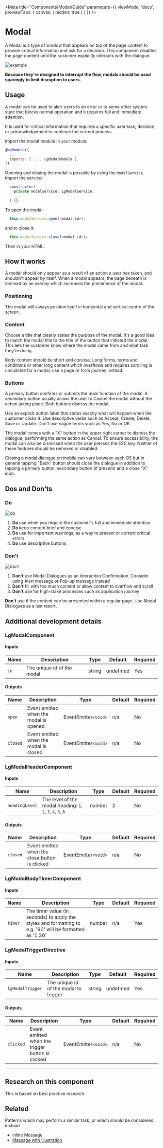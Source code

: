 
<Meta title="Components/Modal/Guide" parameters={{ viewMode: 'docs', previewTabs: { canvas: { hidden: true } } }} />

# Modal

<p class="standfirst">A Modal is a type of window that appears on top of the page content to provide critical information and ask for a decision. This component disables the page content until the customer explicitly interacts with the dialogue.</p>

![example](docs/modal/example.png)

**Because they're designed to interrupt the flow, modals should be used sparingly to limit disruption to users.**

## Usage

A modal can be used to alert users to an error or to some other system state that blocks normal operation and it requires full and immediate attention.

It is used for critical information that requires a specific user task, decision, or acknowledgement to continue the current process.



Import the modal module in your module:

```js
@NgModule({
  ...
  imports: [ ..., LgModalModule ],
})
```



Opening and closing the modal is possible by using the ``ModalService``. Import the service:

```js
  constructor(
    private modalService: LgModalService,
    ...
  ) {}
```



To open the modal:

```js
  this.modalService.open(<modal-id>);
```



and to close it:

```js
  this.modalService.close(<modal-id>);
```



Then in your HTML:

<Source id="components-modal-examples--standard-separator"></Source>



## How it works

A modal should only appear as a result of an action a user has taken, and shouldn't appear by itself. When a modal appears, the page beneath is dimmed by an overlay which increases the prominence of the modal.

### Positioning

The modal will always position itself in horizontal and vertical centre of the screen.

### Content

Choose a title that clearly states the purpose of the modal. It's a good idea to match the modal title to the title of the button that initiated the modal. This lets the customer know where the modal came from and what task they're doing.

Body content should be short and concise. Long forms, terms and conditions or other long content which overflows and requires scrolling is unsuitable for a modal; use a page or form journey instead.

### Buttons

A primary button confirms or submits the main function of the modal. A secondary button usually allows the user to Cancel the modal without the action taking place. Both buttons dismiss the modal.

Use an explicit button label that states exactly what will happen when the customer clicks it. Use descriptive verbs such as Accept, Create, Delete, Save or Update. Don't use vague terms such as Yes, No or OK.

The modal comes with a "X" button in the upper right corner to dismiss the dialogue, performing the same action as Cancel. To ensure accessibility, the modal can also be dismissed when the user presses the ESC key. Neither of these features should be removed or disabled.

Closing a modal dialogue on mobile can vary between each OS but in general tapping "Back" button should close the dialogue in addition to tapping a primary button, secondary button (if present) and a close "X" icon.

## Dos and Don'ts

### Do

![do](docs/modal/do.png)

1. **Do** use when you require the customer's full and immediate attention
2. **Do** keep content brief and concise
3. **Do** use for important warnings, as a way to prevent or correct critical errors
4. **Do** use descriptive buttons

### Don't

![dont](docs/modal/dont.png)

1. **Don't** use Modal Dialogues as an Interaction Confirmation. Consider using Alert message or Pop-up message instead
2. **Don't** fill with too much content or allow content to overflow and scroll
3. **Don't** use for high-stake processes such as application journey

**Don't** use if the content can be presented within a regular page. Use Modal Dialogues as a last resort.

## Additional development details

### LgModalComponent

#### Inputs

| Name   | Description                | Type   | Default   | Required |
| ------ | -------------------------- | ------ | --------- | -------- |
| ``id`` | The unique id of the modal | string | undefined | Yes      |

#### Outputs

| Name       | Description                            | Type               | Default | Required |
| ---------- | -------------------------------------- | ------------------ | ------- | -------- |
| ``open``   | Event emitted when the modal is opened | EventEmitter`<void>` | n/a     | No       |
| ``closed`` | Event emitted when the modal is closed | EventEmitter`<void>` | n/a     | No       |

### LgModalHeaderComponent

#### Inputs

| Name             | Description                                                  | Type   | Default | Required |
| ---------------- | ------------------------------------------------------------ | ------ | ------- | -------- |
| ``headingLevel`` | The level of the modal heading: ``1``, ``2``, ``3``, ``4``, ``5``, ``6`` | number | 2       | No       |

#### Outputs

| Name       | Description                                    | Type               | Default | Required |
| ---------- | ---------------------------------------------- | ------------------ | ------- | -------- |
| ``closed`` | Event emitted when the close button is clicked | EventEmitter`<void>` | n/a     | No       |

### LgModalBodyTimerComponent

#### Inputs

| Name      | Description                                                  | Type   | Default | Required |
| --------- | ------------------------------------------------------------ | ------ | ------- | -------- |
| ``timer`` | The timer value (in seconds) to apply the styles and formatting to e.g. '90' will be formatted as '1:30' | number | n/a     | Yes      |

### LgModalTriggerDirective


#### Inputs
| Name               | Description                           | Type   | Default   | Required |
| ------------------ | ------------------------------------- | ------ | --------- | -------- |
| ``lgModalTrigger`` | The unique id of the modal to trigger | string | undefined | Yes      |

#### Outputs

| Name        | Description                                      | Type               | Default | Required |
| ----------- | ------------------------------------------------ | ------------------ | ------- | -------- |
| ``clicked`` | Event emitted when the trigger button is clicked | EventEmitter`<void>` | n/a     | No       |

------

## Research on this component

This is based on best practice research.

## Related

Patterns which may perform a similar task, or which should be considered instead

- [Inline Message](./?path=/docs/components-inline-message-alert-guide--page)
- [Message with illustration](./?path=/docs/components-primary-message--standard-primary-message)

<Feedback />
